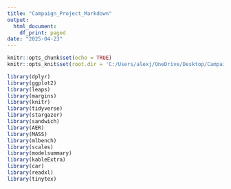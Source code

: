 ```yaml
---
title: "Campaign_Project_Markdown"
output:
  html_document:
    df_print: paged
date: "2025-04-23"
---
```


```r
knitr::opts_chunk$set(echo = TRUE)
knitr::opts_knit$set(root.dir = 'C:/Users/alexj/OneDrive/Desktop/Campaign_Project')
```

```r
library(dplyr)
library(ggplot2)
library(leaps)
library(margins)
library(knitr)
library(tidyverse)
library(stargazer)
library(sandwich)
library(AER)
library(MASS)
library(mlbench)
library(scales)
library(modelsummary)
library(kableExtra)
library(car)
library(readxl)
library(tinytex)
```


